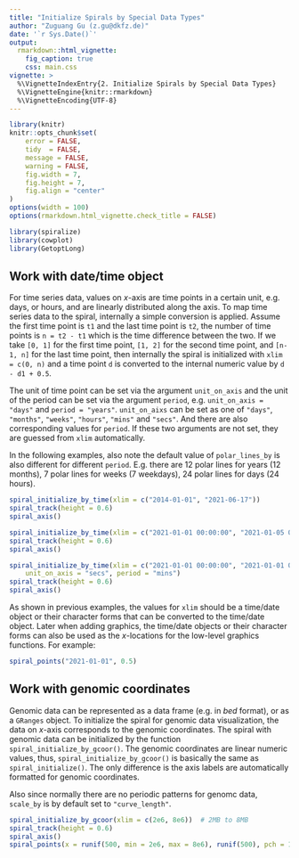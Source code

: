 ```yaml
---
title: "Initialize Spirals by Special Data Types"
author: "Zuguang Gu (z.gu@dkfz.de)"
date: '`r Sys.Date()`'
output: 
  rmarkdown::html_vignette:
    fig_caption: true
    css: main.css
vignette: >
  %\VignetteIndexEntry{2. Initialize Spirals by Special Data Types}
  %\VignetteEngine{knitr::rmarkdown}
  %\VignetteEncoding{UTF-8}
---
```


```r
library(knitr)
knitr::opts_chunk$set(
    error = FALSE,
    tidy  = FALSE,
    message = FALSE,
    warning = FALSE,
    fig.width = 7,
    fig.height = 7,
    fig.align = "center"
)
options(width = 100)
options(rmarkdown.html_vignette.check_title = FALSE)
```

```r
library(spiralize)
library(cowplot)
library(GetoptLong)
```

## Work with date/time object

For time series data, values on _x_-axis are time points in a certain unit, e.g.
days, or hours, and are linearly distributed along the axis. To map time
series data to the spiral, internally a simple conversion is applied. Assume
the first time point is `t1` and the last time point is `t2`, the number of time points is `n = t2
- t1` which is the time difference between the two. If we take `[0, 1]` for the
first time point, `[1, 2]` for the second time point, and `[n-1, n]` for the last time point, then
internally the spiral is initialized with `xlim = c(0, n)` and a time point `d` is
converted to the internal numeric value by `d - d1 + 0.5`.

The unit of time point can be set via the argument `unit_on_axis` and the unit
of the period can be set via the argument `period`, e.g. `unit_on_axis =
"days"` and `period = "years"`. `unit_on_aixs` can be set as one of `"days"`,
`"months"`, `"weeks"`, `"hours"`, `"mins"` and `"secs"`. And there are also
corresponding values for `period`. If these two arguments are not set,
they are guessed from `xlim` automatically.

In the following examples, also note the default value of `polar_lines_by` is also different for different `period`. 
E.g. there are 12 polar lines for years (12 months), 7 polar lines for weeks (7 weekdays), 24 polar lines for days (24 hours).

```r
spiral_initialize_by_time(xlim = c("2014-01-01", "2021-06-17"))
spiral_track(height = 0.6)
spiral_axis()

spiral_initialize_by_time(xlim = c("2021-01-01 00:00:00", "2021-01-05 00:00:00"))
spiral_track(height = 0.6)
spiral_axis()

spiral_initialize_by_time(xlim = c("2021-01-01 00:00:00", "2021-01-01 00:10:00"),
    unit_on_axis = "secs", period = "mins")
spiral_track(height = 0.6)
spiral_axis()
```


As shown in previous examples, the values for `xlim` should be a time/date
object or their character forms that can be converted to the time/date object.
Later when adding graphics, the time/date objects or their character forms can
also be used as the _x_-locations for the low-level graphics functions. For example:

```r
spiral_points("2021-01-01", 0.5)
```

## Work with genomic coordinates

Genomic data can be represented as a data frame (e.g. in _bed_ format), or as
a `GRanges` object. To initialize the spiral for genomic data visualization,
the data on _x_-axis corresponds to the genomic coordinates. The spiral with
genomic data can be initialized by the function
`spiral_initialize_by_gcoor()`.  The genomic coordinates are linear numeric
values, thus, `spiral_initialize_by_gcoor()` is basically the same as
`spiral_initialize()`. The only difference is the axis labels are
automatically formatted for genomic coordinates.

Also since normally there are no periodic patterns for genomc data, `scale_by`
is by default set to `"curve_length"`.

```r
spiral_initialize_by_gcoor(xlim = c(2e6, 8e6))  # 2MB to 8MB
spiral_track(height = 0.6)
spiral_axis()
spiral_points(x = runif(500, min = 2e6, max = 8e6), runif(500), pch = 16, gp = gpar(col = 2))
```

